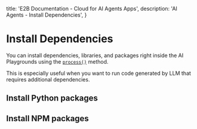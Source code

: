   title: 'E2B Documentation - Cloud for AI Agents Apps',
  description: 'AI Agents - Install Dependencies',
}

# Install Dependencies

You can install dependencies, libraries, and packages right inside the AI Playgrounds using the [`process()`](/playgrounds/process) method.

This is especially useful when you want to run code generated by LLM that requires additional dependencies.

## Install Python packages

## Install NPM packages

<CodeGroupAutoload
  path="agents/install_deps_npm"
  isRunnable={true}
/>

